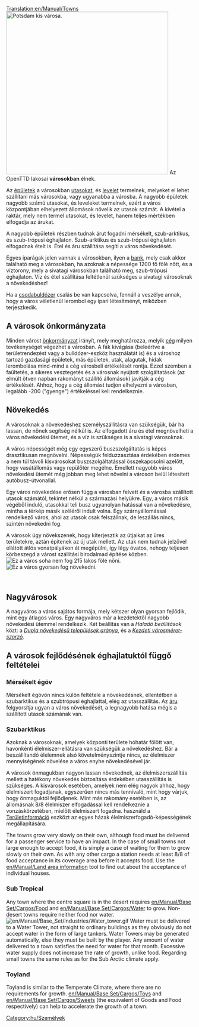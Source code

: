 [[Translation:en/Manual/Towns]]
{{hu/Fordítás|en/Manual/Towns|25}}
{{hu/Manual/Tartalomjegyzék}}
[[File:en/Manual/Base Set/Cargos/Town.png|none|thumb|436px|Potsdam kis városa.]]
Az OpenTTD lakosai '''városokban''' élnek.

Az [[en/Épület|épületek]] a városokban [[en/Utas|utasokat]], és [[en/Levél|levelet]] termelnek, melyeket el lehet szállítani más városokba, vagy ugyanabba a városba. A nagyobb épületek nagyobb számú utasokat, és leveleket termelnek, ezért a város központjában elhelyezett állomások növelik az utasok számát. A kivétel a raktár, mely nem termel utasokat, és levelet, hanem teljes mértékben elfogadja az árukat.

A nagyobb épületek részben tudnak árut fogadni mérsékelt, szub-arktikus, és szub-trópusi éghajlaton. Szub-arktikus és szub-trópusi éghajlaton elfogadnak ételt is. Étel és áru szállítása segíti a város növekedését.

Egyes iparágak jelen vannak a városokban, ilyen a [[en/Hu/Bank|bank]], mely csak akkor található meg a városokban, ha azoknak a népessége 1200 fő fölé nőtt, és a víztorony, mely a sivatagi városokban található meg, szub-trópusi éghajlaton. Víz és étel szállítása feltétlenül szükséges a sivatagi városoknak a növekedéshez!

Ha a [[en/Csalások#csodabuldozer|csodabuldózer]] csalás be van kapcsolva, fennáll a veszélye annak, hogy a város véletlenül lerombol egy ipari létesítményt, miközben terjeszkedik.

== A városok önkormányzata ==
Minden várost [[hu/Manual/Önkormányzat|önkormányzat]] irányít, mely meghatározza, melyik [[hu/Cég|cég]] milyen tevékenységet végezhet a városban. A fák kivágása (beleértve a területrendezést vagy a bulldózer-eszköz használatát is) és a városhoz tartozó gazdasági épületek, más épületek, utak, alagutak, hidak lerombolása mind-mind a cég városbeli értékelését rontja. Ezzel szemben a faültetés, a sikeres vesztegetés és a városnak nyújtott szolgáltatások (az elmúlt ötven napban rakományt szállító állomások) javítják a cég értékelését. Ahhoz, hogy a cég állomást tudjon elhelyezni a városban, legalább -200 ("gyenge") értékeléssel kell rendelkeznie.

==Növekedés==
A városoknak a növekedéshez személyszállításra van szükségük, bár ha lassan, de nőnek segítség nélkül is. Az elfogadott áru és étel megnövelheti a város növekedési ütemet, és a víz is szükséges is a sivatagi városoknak. 
 
A város népességét még egy egyszerű buszszolgáltatás is képes drasztikusan megnövelni. Népességük felduzzasztása érdekében érdemes a nem túl távoli kisvárosokat buszszolgáltatással összekapcsolni azelőtt, hogy vasútállomás vagy repülőtér megélne. Emellett nagyobb város növekedési ütemét még jobban meg lehet növelni a városon belül létesített autóbusz-útvonallal.

Egy város növekedése erősen függ a városban felvett ''és'' a városba szállított utasok számától, tekintet nélkül a származási helyükre. Egy, a város másik végéből induló, utasokkal teli busz ugyanolyan hatással van a növekedésre, mintha a térkép másik széléről indult volna. Egy szárnyállomással rendelkező város, ahol az utasok csak felszállnak, de leszállás nincs, szintén növekedni fog.

A városok úgy növekszenek, hogy kiterjesztik az útjaikat az üres területekre, aztán építenek az új utak mellett. Az utak nem tudnak jelzővel ellátott átlós vonatpályákon át megépülni, így légy óvatos, nehogy teljesen körbeszegd a várost szállítási birodalmad építése közben.
[[File:en/Manual/Town-nogrow.png|frame|left|Ez a város soha nem fog 215 lakos fölé nőni.]]
[[File:en/Manual/Town-grow.png|frame|right|Ez a város gyorsan fog növekedni.]]

<br clear="all" />

==Nagyvárosok==
A nagyváros a város sajátos formája, mely kétszer olyan gyorsan fejlődik, mint egy átlagos város. Egy nagyváros már a kezdetektől nagyobb növekedési ütemmel rendelkezik. Két beállítás van a ''Haladó beállítások'' közt: a ''[[hu/Haladó beállítások/Gazdaság#dupla-novekedesu-telepulesek-aranya-hu|Dupla növekedésű települések aránya]]'', és a ''[[hu/Haladó beállítások/Gazdaság#kezdeti-varosmeret-szorzo|Kezdeti városméret-szorzó]]''.

==A városok fejlődésének éghajlatuktól függő feltételei==
===Mérsékelt égöv===
Mérsékelt égövön nincs külön feltétele a növekedésnek, ellentétben a szubarktikus és a szubtrópusi éghajlattal, elég az utasszállítás. Az [[hu/Manual/Base Set/Cargos/Áru|áru]] felgyorsítja ugyan a város növekedését, a legnagyobb hatása mégis a szállított utasok számának van. 

===Szubarktikus===
Azoknak a városoknak, amelyek központi területe hóhatár fölött van, havonkénti élelmiszer-ellátásra van szükségük a növekedéshez. Bár a beszállítandó élelemnek alsó követelményszintje nincs, az élelmiszer mennyiségének növelése a város enyhe növekedésével jár.

A városok önmagukban nagyon lassan növekednek, az élelmiszerszállítás mellett a hatékony növekedés biztosítása érdekében utasszállítás is szükséges. A kisvárosok esetében, amelyek nem elég nagyok ahhoz, hogy élelmiszert fogadjanak, egyszerűen nincs más tennivaló, mint hogy várjuk, hogy önmaguktól fejlődjenek. Mint más rakomány esetében is, az állomásnak 8/8 élelmiszer elfogadással kell rendelkeznie a vonzáskörzetében, mielőtt élelmiszert fogadna. használd a [[hu/Manual/Területinformáció|Területinformáció]] eszközt az egyes házak élelmiszerfogadó-képességének megállapítására.

The towns grow very slowly on their own, although food must be delivered for a passenger service to have an impact. In the case of small towns not large enough to accept food, it is simply a case of waiting for them to grow slowly on their own. As with any other cargo a station needs at least 8/8 of food acceptance in its coverage area before it accepts food. Use the [[en/Manual/Land area information]] tool to find out about the acceptance of individual houses.

===Sub Tropical=== 
Any town where the centre square is in the desert requires [[en/Manual/Base Set/Cargos/Food]] and [[en/Manual/Base Set/Cargos/Water]] to grow. Non-desert towns require neither food nor water.
[[File:en/Manual/Base Set/Industries/Water tower.gif|right]]
Water must be delivered to a Water Tower, not straight to ordinary buildings as they obviously do not accept water in the form of large tankers. Water Towers may be generated automatically, else they must be built by the player. Any amount of water delivered to a town satisfies the need for water for that month. Excessive water supply does not increase the rate of growth, unlike food. Regarding small towns the same rules as for the Sub Arctic climate apply.

===Toyland===
Toyland is similar to the Temperate Climate, where there are no requirements for growth. [[en/Manual/Base Set/Cargos/Toys]] and [[en/Manual/Base Set/Cargos/Sweets]] (the equivalent of Goods and Food respectively) can help to accelerate the growth of a town. 

[[Category:hu/Személyek]]
